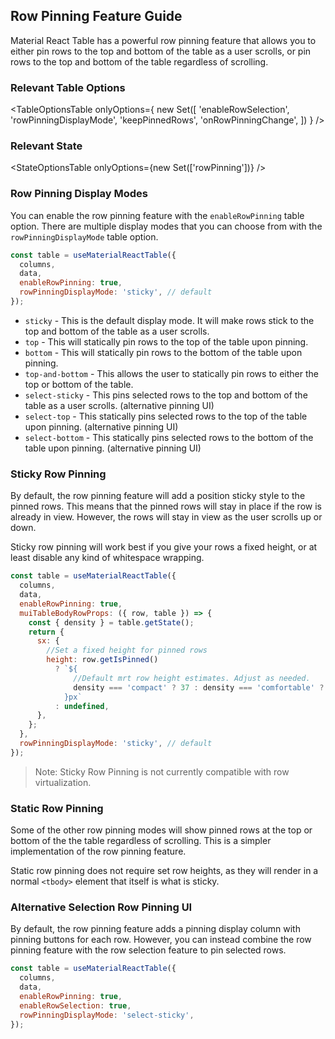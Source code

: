 
<Head>
  <title>Row Pinning Guide - Material React Table V2 Docs</title>
  <meta
    name="description"
    content="How to add and customize row selection checkboxes in Material React Table"
  />
</Head>

## Row Pinning Feature Guide

Material React Table has a powerful row pinning feature that allows you to either pin rows to the top and bottom of the table as a user scrolls, or pin rows to the top and bottom of the table regardless of scrolling.

### Relevant Table Options

<TableOptionsTable
  onlyOptions={
    new Set([
      'enableRowSelection',
      'rowPinningDisplayMode',
      'keepPinnedRows',
      'onRowPinningChange',
    ])
  }
/>

### Relevant State

<StateOptionsTable onlyOptions={new Set(['rowPinning'])} />

### Row Pinning Display Modes

You can enable the row pinning feature with the `enableRowPinning` table option. There are multiple display modes that you can choose from with the `rowPinningDisplayMode` table option.

```jsx
const table = useMaterialReactTable({
  columns,
  data,
  enableRowPinning: true,
  rowPinningDisplayMode: 'sticky', // default
});
```

- `sticky` - This is the default display mode. It will make rows stick to the top and bottom of the table as a user scrolls.
- `top` - This will statically pin rows to the top of the table upon pinning.
- `bottom` - This will statically pin rows to the bottom of the table upon pinning.
- `top-and-bottom` - This allows the user to statically pin rows to either the top or bottom of the table.
- `select-sticky` - This pins selected rows to the top and bottom of the table as a user scrolls. (alternative pinning UI)
- `select-top` - This statically pins selected rows to the top of the table upon pinning. (alternative pinning UI)
- `select-bottom` - This statically pins selected rows to the bottom of the table upon pinning. (alternative pinning UI)

### Sticky Row Pinning

By default, the row pinning feature will add a position sticky style to the pinned rows. This means that the pinned rows will stay in place if the row is already in view. However, the rows will stay in view as the user scrolls up or down.

Sticky row pinning will work best if you give your rows a fixed height, or at least disable any kind of whitespace wrapping.

```jsx
const table = useMaterialReactTable({
  columns,
  data,
  enableRowPinning: true,
  muiTableBodyRowProps: ({ row, table }) => {
    const { density } = table.getState();
    return {
      sx: {
        //Set a fixed height for pinned rows
        height: row.getIsPinned()
          ? `${
              //Default mrt row height estimates. Adjust as needed.
              density === 'compact' ? 37 : density === 'comfortable' ? 53 : 69
            }px`
          : undefined,
      },
    };
  },
  rowPinningDisplayMode: 'sticky', // default
});
```

<StickyExample />

> Note: Sticky Row Pinning is not currently compatible with row virtualization.

### Static Row Pinning

Some of the other row pinning modes will show pinned rows at the top or bottom of the the table regardless of scrolling. This is a simpler implementation of the row pinning feature.

Static row pinning does not require set row heights, as they will render in a normal `<tbody>` element that itself is what is sticky.

<StaticExample />

### Alternative Selection Row Pinning UI

By default, the row pinning feature adds a pinning display column with pinning buttons for each row. However, you can instead combine the row pinning feature with the row selection feature to pin selected rows.

```jsx
const table = useMaterialReactTable({
  columns,
  data,
  enableRowPinning: true,
  enableRowSelection: true,
  rowPinningDisplayMode: 'select-sticky',
});
```

<SelectExample />
